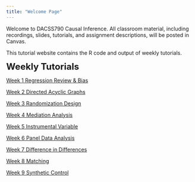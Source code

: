 ```yaml
---
title: "Welcome Page"
---
```


Welcome to DACSS790 Causal Inference. All classroom material, including recordings, slides, tutorials, and assignment descriptions, will be posted in Canvas. 

This tutorial website contains the R code and output of weekly tutorials.

<font size='5'><b> Weekly Tutorials </b></font>

[Week 1 Regression Review \& Bias](https://rosemarypang.com/Causal_Inference_Spring25/Tutorial1.html)

[Week 2 Directed Acyclic Graphs](https://rosemarypang.com/Causal_Inference_Spring25/Tutorial2.html)

[Week 3 Randomization Design](https://rosemarypang.com/Causal_Inference_Spring25/Tutorial3.html)

[Week 4 Mediation Analysis](https://rosemarypang.com/Causal_Inference_Spring25/Tutorial4.html)

[Week 5 Instrumental Variable](https://rosemarypang.com/Causal_Inference_Spring25/Tutorial5.html)

[Week 6 Panel Data Analysis](https://rosemarypang.com/Causal_Inference_Spring25/Tutorial6.html)

[Week 7 Difference in Differences](https://rosemarypang.com/Causal_Inference_Spring25/Tutorial7.html)

[Week 8 Matching](https://rosemarypang.com/Causal_Inference_Spring25/Tutorial8.html)

[Week 9 Synthetic Control](https://rosemarypang.com/Causal_Inference_Spring25/Tutorial9.html)